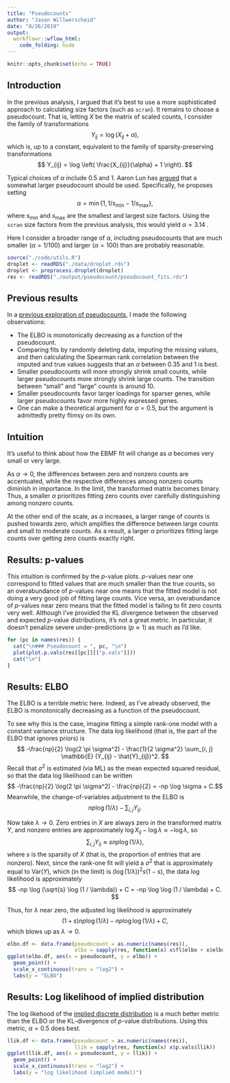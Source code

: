```yaml
---
title: "Pseudocounts"
author: "Jason Willwerscheid"
date: "8/26/2019"
output:
  workflowr::wflow_html:
    code_folding: hide
---
```


```r
knitr::opts_chunk$set(echo = TRUE)
```

## Introduction

In the previous analysis, I argued that it's best to use a more sophisticated approach to calculating size factors (such as `scran`). It remains to choose a pseudocount. That is, letting $X$ be the matrix of scaled counts, I consider the family of transformations
$$ Y_{ij} = \log \left( X_{ij} + \alpha \right), $$
which is, up to a constant, equivalent to the family of sparsity-preserving transformations
$$ Y_{ij} = \log \left( \frac{X_{ij}}{\alpha} + 1 \right). $$

Typical choices of $\alpha$ include 0.5 and 1. Aaron Lun has [argued](https://www.biorxiv.org/content/10.1101/404962v1) that a somewhat larger pseudocount should be used. Specifically, he proposes setting
$$ \alpha = \min \left\{1, 1/s_\min - 1 / s_\max \right\}, $$
where $s_\min$ and $s_\max$ are the smallest and largest size factors. Using the `scran` size factors from the previous analysis, this would yield $\alpha = 3.14$ .

Here I consider a broader range of $\alpha$, including pseudocounts that are much smaller ($\alpha = 1/100$) and larger ($\alpha = 100$) than are probably reasonable.

```r
source("./code/utils.R")
droplet <- readRDS("./data/droplet.rds")
droplet <- preprocess.droplet(droplet)
res <- readRDS("./output/pseudocount/pseudocount_fits.rds")
```

## Previous results

In a [previous exploration of pseudocounts](pseudocount.html), I made the following observations:

* The ELBO is monotonically decreasing as a function of the pseudocount.
* Comparing fits by randomly deleting data, imputing the missing values, and then calculating the Spearman rank correlation between the imputed and true values suggests that an $\alpha$ between 0.35 and 1 is best.
* Smaller pseudocounts will more strongly shrink small counts, while larger pseudocounts more strongly shrink large counts. The transition between "small" and "large" counts is around 10.
* Smaller pseudocounts favor larger loadings for sparser genes, while larger pseudocounts favor more highly expressed genes.
* One can make a theoretical argument for $\alpha = 0.5$, but the argument is admittedly pretty flimsy on its own.

## Intuition

It's useful to think about how the EBMF fit will change as $\alpha$ becomes very small or very large. 

As $\alpha \to 0$, the differences between zero and nonzero counts are accentuated, while the respective differences among nonzero counts diminish in importance. In the limit, the transformed matrix becomes binary. Thus, a smaller $\alpha$ prioritizes fitting zero counts  over carefully distinguishing among nonzero counts.

At the other end of the scale, as $\alpha$ increases, a larger range of counts is pushed towards zero, which amplifies the difference between large counts and small to moderate counts. As a result, a larger $\alpha$ prioritizes fitting large counts over getting zero counts exactly right.

## Results: p-values

This intuition is confirmed by the $p$-value plots. $p$-values near one correspond to fitted values that are much smaller than the true counts, so an overabundance of $p$-values near one means that the fitted model is not doing a very good job of fitting large counts. Vice versa, an overabundance of $p$-values near zero means that the fitted model is failing to fit zero counts very well. Although I've provided the KL divergence between the observed and expected $p$-value distributions, it's not a great metric. In particular, it doesn't penalize severe under-predictions ($p \approx 1$) as much as I'd like.

```r
for (pc in names(res)) {
  cat("\n### Pseudocount = ", pc, "\n")
  plot(plot.p.vals(res[[pc]][["p.vals"]]))
  cat("\n")
}
```

## Results: ELBO

The ELBO is a terrible metric here. Indeed, as I've already observed, the ELBO is monotonically decreasing as a function of the pseudocount.

To see why this is the case, imagine fitting a simple rank-one model with a constant variance structure. The data log likelihood (that is, the part of the ELBO that ignores priors) is
$$ -\frac{np}{2} \log(2 \pi \sigma^2) - \frac{1}{2 \sigma^2} \sum_{i, j} \mathbb{E} (Y_{ij} - \hat{Y}_{ij})^2. $$
Recall that $\sigma^2$ is estimated (via ML) as the mean expected squared residual, so that the data log likelihood can be written
$$ -\frac{np}{2} \log(2 \pi \sigma^2) - \frac{np}{2} = -np \log \sigma + C.$$
Meanwhile, the change-of-variables adjustment to the ELBO is
$$ np \log (1 / \lambda) - \sum_{i, j} Y_{ij}. $$

Now take $\lambda \to 0$. Zero entries in $X$ are always zero in the transformed matrix $Y$, and nonzero entries are approximately $\log X_{ij} - \log \lambda \approx -\log \lambda$, so 
$$ \sum_{i, j} Y_{ij} \approx snp \log (1 / \lambda), $$
where $s$ is the sparsity of $X$ (that is, the proportion of entries that are nonzero). Next, since the rank-one fit will yield a $\sigma^2$ that is approximately equal to $\text{Var}(Y)$, which (in the limit) is $(\log (1 / \lambda))^2 s(1 - s)$, the data log likelihood is approximately
$$ -np \log (\sqrt{s} \log (1 / \lambda)) + C = -np \log \log (1 / \lambda) + C. $$

Thus, for $\lambda$ near zero, the adjusted log likelihood is approximately
$$ (1 + s)np \log (1 / \lambda) - np \log \log (1 / \lambda) + C, $$ 
which blows up as $\lambda \to 0$. 

```r
elbo.df <- data.frame(pseudocount = as.numeric(names(res)),
                      elbo = sapply(res, function(x) x$fl$elbo + x$elbo.adj))
ggplot(elbo.df, aes(x = pseudocount, y = elbo)) +
  geom_point() +
  scale_x_continuous(trans = "log2") +
  labs(y = "ELBO")
```

## Results: Log likelihood of implied distribution

The log likehood of the [implied discrete distribution](pvals.html) is a much better metric than the ELBO or the KL-divergence of $p$-value distributions. Using this metric, $\alpha = 0.5$ does best.

```r
llik.df <- data.frame(pseudocount = as.numeric(names(res)),
                      llik = sapply(res, function(x) x$p.vals$llik))
ggplot(llik.df, aes(x = pseudocount, y = llik)) +
  geom_point() +
  scale_x_continuous(trans = "log2") +
  labs(y = "log likelihood (implied model)")
```
